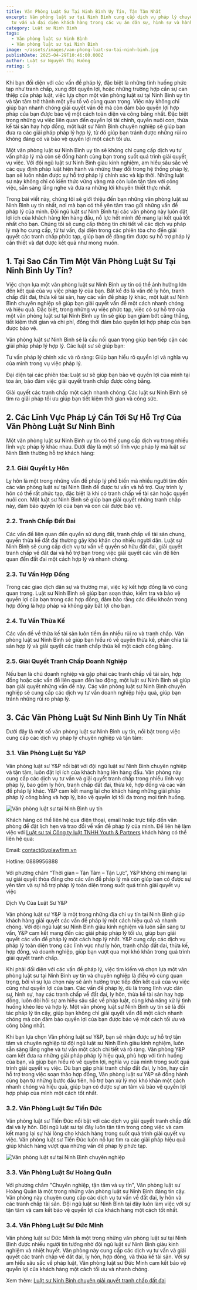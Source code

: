 ```yaml
---
title: Văn Phòng Luật Sư Tại Ninh Bình Uy Tín, Tận Tâm Nhất
excerpt: Văn phòng luật sư tại Ninh Bình cung cấp dịch vụ pháp lý chuyên nghiệp,
  tư vấn và đại diện khách hàng trong các vụ án dân sự, hình sự và hành chính
category: Luật sư Ninh Bình
tags:
  - Văn phòng luật sư Ninh Bình
  - Văn phòng luật sư tại Ninh Bình
image: ~/assets/images/van-phong-luat-su-tai-ninh-binh.jpg
publishDate: 2025-04-29T10:46:00.000Z
author: Luật sư Nguyễn Thị Hướng
rating: 5
---
```

Khi bạn đối diện với các vấn đề pháp lý, đặc biệt là những tình huống phức tạp như tranh chấp, xung đột quyền lợi, hoặc những trường hợp cần sự can thiệp của pháp luật, việc lựa chọn một văn phòng luật sư tại Ninh Bình uy tín và tận tâm trở thành một yếu tố vô cùng quan trọng. Việc này không chỉ giúp bạn nhanh chóng giải quyết vấn đề mà còn đảm bảo quyền lợi hợp pháp của bạn được bảo vệ một cách toàn diện và công bằng nhất. Đặc biệt trong những vụ việc liên quan đến quyền lợi tài chính, quyền nuôi con, thừa kế tài sản hay hợp đồng, một luật sư Ninh Bình chuyên nghiệp sẽ giúp bạn đưa ra các giải pháp pháp lý hợp lý, từ đó giúp bạn tránh được những rủi ro không đáng có và bảo vệ quyền lợi một cách tối ưu.

Một văn phòng luật sư Ninh Bình uy tín sẽ không chỉ cung cấp dịch vụ tư vấn pháp lý mà còn sẽ đồng hành cùng bạn trong suốt quá trình giải quyết vụ việc. Với đội ngũ luật sư Ninh Bình giàu kinh nghiệm, am hiểu sâu sắc về các quy định pháp luật hiện hành và những thay đổi trong hệ thống pháp lý, bạn sẽ luôn nhận được sự hỗ trợ pháp lý chính xác và kịp thời. Những luật sư này không chỉ có kiến thức vững vàng mà còn luôn tận tâm với công việc, sẵn sàng lắng nghe và đưa ra những lời khuyên thiết thực nhất.

Trong bài viết này, chúng tôi sẽ giới thiệu đến bạn những văn phòng luật sư Ninh Bình uy tín nhất, nơi mà bạn có thể yên tâm trao gửi những vấn đề pháp lý của mình. Đội ngũ luật sư Ninh Bình tại các văn phòng này luôn đặt lợi ích của khách hàng lên hàng đầu, nỗ lực hết mình để mang lại kết quả tốt nhất cho bạn. Chúng tôi sẽ cung cấp thông tin chi tiết về các dịch vụ pháp lý mà họ cung cấp, từ tư vấn, đại diện trong các phiên tòa cho đến giải quyết các tranh chấp phức tạp, giúp bạn dễ dàng tìm được sự hỗ trợ pháp lý cần thiết và đạt được kết quả như mong muốn.

## 1. Tại Sao Cần Tìm Một Văn Phòng Luật Sư Tại Ninh Bình Uy Tín?

Việc chọn lựa một văn phòng luật sư Ninh Bình uy tín có thể ảnh hưởng lớn đến kết quả của vụ việc pháp lý của bạn. Bất kể đó là vấn đề ly hôn, tranh chấp đất đai, thừa kế tài sản, hay các vấn đề pháp lý khác, một luật sư Ninh Bình chuyên nghiệp sẽ giúp bạn giải quyết vấn đề một cách nhanh chóng và hiệu quả. Đặc biệt, trong những vụ việc phức tạp, việc có sự hỗ trợ của một văn phòng luật sư tại Ninh Bình uy tín sẽ giúp bạn giảm bớt căng thẳng, tiết kiệm thời gian và chi phí, đồng thời đảm bảo quyền lợi hợp pháp của bạn được bảo vệ.

Văn phòng luật sư Ninh Bình sẽ là cầu nối quan trọng giúp bạn tiếp cận các giải pháp pháp lý hợp lý. Các luật sư sẽ giúp bạn:

Tư vấn pháp lý chính xác và rõ ràng: Giúp bạn hiểu rõ quyền lợi và nghĩa vụ của mình trong vụ việc pháp lý.

Đại diện tại các phiên tòa: Luật sư sẽ giúp bạn bảo vệ quyền lợi của mình tại tòa án, bảo đảm việc giải quyết tranh chấp được công bằng.

Giải quyết các tranh chấp một cách nhanh chóng: Các luật sư Ninh Bình sẽ tìm ra giải pháp tối ưu giúp bạn tiết kiệm thời gian và công sức.

## 2. Các Lĩnh Vực Pháp Lý Cần Tới Sự Hỗ Trợ Của Văn Phòng Luật Sư Ninh Bình

Một văn phòng luật sư Ninh Bình uy tín có thể cung cấp dịch vụ trong nhiều lĩnh vực pháp lý khác nhau. Dưới đây là một số lĩnh vực pháp lý mà luật sư Ninh Bình thường hỗ trợ khách hàng:

### 2.1. Giải Quyết Ly Hôn

Ly hôn là một trong những vấn đề pháp lý phổ biến mà nhiều người tìm đến các văn phòng luật sư tại Ninh Bình để được tư vấn và hỗ trợ. Quy trình ly hôn có thể rất phức tạp, đặc biệt là khi có tranh chấp về tài sản hoặc quyền nuôi con. Một luật sư Ninh Bình sẽ giúp bạn giải quyết những tranh chấp này, đảm bảo quyền lợi của bạn và con cái được bảo vệ.

### 2.2. Tranh Chấp Đất Đai

Các vấn đề liên quan đến quyền sử dụng đất, tranh chấp về tài sản chung, quyền thừa kế đất đai thường gây khó khăn cho nhiều người dân. Luật sư Ninh Bình sẽ cung cấp dịch vụ tư vấn về quyền sở hữu đất đai, giải quyết tranh chấp về đất đai và hỗ trợ bạn trong việc giải quyết các vấn đề liên quan đến đất đai một cách hợp lý và nhanh chóng.

### 2.3. Tư Vấn Hợp Đồng

Trong các giao dịch dân sự và thương mại, việc ký kết hợp đồng là vô cùng quan trọng. Luật sư Ninh Bình sẽ giúp bạn soạn thảo, kiểm tra và bảo vệ quyền lợi của bạn trong các hợp đồng, đảm bảo rằng các điều khoản trong hợp đồng là hợp pháp và không gây bất lợi cho bạn.

### 2.4. Tư Vấn Thừa Kế

Các vấn đề về thừa kế tài sản luôn tiềm ẩn nhiều rủi ro và tranh chấp. Văn phòng luật sư Ninh Bình sẽ giúp bạn hiểu rõ về quyền thừa kế, phân chia tài sản hợp lý và giải quyết các tranh chấp thừa kế một cách công bằng.

### 2.5. Giải Quyết Tranh Chấp Doanh Nghiệp

Nếu bạn là chủ doanh nghiệp và gặp phải các tranh chấp về tài sản, hợp đồng hoặc các vấn đề liên quan đến lao động, một luật sư Ninh Bình sẽ giúp bạn giải quyết những vấn đề này. Các văn phòng luật sư Ninh Bình chuyên nghiệp sẽ cung cấp các dịch vụ tư vấn doanh nghiệp hiệu quả, giúp bạn tránh những rủi ro pháp lý.

## 3. Các Văn Phòng Luật Sư Ninh Bình Uy Tín Nhất

Dưới đây là một số văn phòng luật sư Ninh Bình uy tín, nổi bật trong việc cung cấp các dịch vụ pháp lý chuyên nghiệp và tận tâm:

### 3.1. Văn Phòng Luật Sư Y&P

Văn phòng luật sư Y&P nổi bật với đội ngũ luật sư Ninh Bình chuyên nghiệp và tận tâm, luôn đặt lợi ích của khách hàng lên hàng đầu. Văn phòng này cung cấp các dịch vụ tư vấn và giải quyết tranh chấp trong nhiều lĩnh vực pháp lý, bao gồm ly hôn, tranh chấp đất đai, thừa kế, hợp đồng và các vấn đề pháp lý khác. Y&P cam kết mang lại cho khách hàng những giải pháp pháp lý công bằng và hợp lý, bảo vệ quyền lợi tối đa trong mọi tình huống.

![Văn phòng luật sư tại Ninh Bình uy tín](~/assets/images/van-phong-luat-su-tai-ninh-binh-uy-tin.jpg "Văn phòng luật sư tại Ninh Bình uy tín")

Khách hàng có thể liên hệ qua điện thoại, email hoặc trực tiếp đến văn phòng để đặt lịch hẹn và trao đổi về vấn đề pháp lý của mình. Để liên hệ làm việc với [Luật sư tại Công ty luật TNHH Youth & Partners](https://yplawfirm.vn/) khách hàng có thể liên hệ qua:

Email: contact@yplawfirm.vn

Hotline: 0889956888

Với phương châm “Thời gian – Tận Tâm – Tận Lực”, Y&P không chỉ mang lại sự giải quyết thỏa đáng cho các vấn đề pháp lý mà còn giúp bạn có được sự yên tâm và sự hỗ trợ pháp lý toàn diện trong suốt quá trình giải quyết vụ việc

Dịch Vụ Của Luật Sư Y&P

Văn phòng luật sư Y&P là một trong những địa chỉ uy tín tại Ninh Bình giúp khách hàng giải quyết các vấn đề pháp lý một cách hiệu quả và nhanh chóng. Với đội ngũ luật sư Ninh Bình giàu kinh nghiệm và luôn sẵn sàng tư vấn, Y&P cam kết mang đến các giải pháp pháp lý tối ưu, giúp bạn giải quyết các vấn đề pháp lý một cách hợp lý nhất. Y&P cung cấp các dịch vụ pháp lý toàn diện trong các lĩnh vực như ly hôn, tranh chấp đất đai, thừa kế, hợp đồng, và doanh nghiệp, giúp bạn vượt qua mọi khó khăn trong quá trình giải quyết tranh chấp.

Khi phải đối diện với các vấn đề pháp lý, việc tìm kiếm và chọn lựa một văn phòng luật sư tại Ninh Bình uy tín và chuyên nghiệp là điều vô cùng quan trọng, bởi vì sự lựa chọn này sẽ ảnh hưởng trực tiếp đến kết quả của vụ việc cũng như quyền lợi của bạn. Các vấn đề pháp lý, dù là trong lĩnh vực dân sự, hình sự, hay các tranh chấp về đất đai, ly hôn, thừa kế tài sản hay hợp đồng, luôn đòi hỏi sự am hiểu sâu sắc về pháp luật, cùng khả năng xử lý tình huống khéo léo và hợp lý. Một văn phòng luật sư Ninh Bình uy tín sẽ là đối tác pháp lý tin cậy, giúp bạn không chỉ giải quyết vấn đề một cách nhanh chóng mà còn đảm bảo quyền lợi của bạn được bảo vệ một cách tối ưu và công bằng nhất.

Khi bạn lựa chọn Văn phòng luật sư Y&P, bạn sẽ nhận được sự hỗ trợ tận tâm và chuyên nghiệp từ đội ngũ luật sư Ninh Bình giàu kinh nghiệm, luôn sẵn sàng lắng nghe và tư vấn một cách chi tiết và rõ ràng. Văn phòng Y&P cam kết đưa ra những giải pháp pháp lý hiệu quả, phù hợp với tình huống của bạn, và giúp bạn hiểu rõ về quyền lợi, nghĩa vụ của mình trong suốt quá trình giải quyết vụ việc. Dù bạn gặp phải tranh chấp đất đai, ly hôn, hay cần hỗ trợ trong việc soạn thảo hợp đồng, Văn phòng luật sư Y&P sẽ đồng hành cùng bạn từ những bước đầu tiên, hỗ trợ bạn xử lý mọi khó khăn một cách nhanh chóng và hiệu quả, giúp bạn có được sự an tâm và bảo vệ quyền lợi hợp pháp của mình một cách tốt nhất.

### 3.2. Văn Phòng Luật Sư Tiến Đức

Văn phòng luật sư Tiến Đức nổi bật với các dịch vụ giải quyết tranh chấp đất đai và ly hôn. Đội ngũ luật sư tại đây luôn tận tâm trong công việc và cam kết mang lại sự hài lòng cho khách hàng trong suốt quá trình giải quyết vụ việc. Văn phòng luật sư Tiến Đức luôn nỗ lực tìm ra các giải pháp hiệu quả giúp khách hàng vượt qua những vấn đề pháp lý phức tạp.

![Văn phòng luật sư tại Ninh Bình chuyên nghiệp](~/assets/images/van-phong-luat-su-tai-ninh-binh-chuyen-nghiep.webp "Văn phòng luật sư tại Ninh Bình chuyên nghiệp")

### 3.3. Văn Phòng Luật Sư Hoàng Quân

Với phương châm "Chuyên nghiệp, tận tâm và uy tín", Văn phòng luật sư Hoàng Quân là một trong những văn phòng luật sư Ninh Bình đáng tin cậy. Văn phòng này chuyên cung cấp các dịch vụ tư vấn về đất đai, ly hôn và các tranh chấp tài sản. Đội ngũ luật sư Ninh Bình tại đây luôn làm việc với sự tận tâm và cam kết bảo vệ quyền lợi của khách hàng một cách tốt nhất.

### 3.4. Văn Phòng Luật Sư Đức Minh

Văn phòng luật sư Đức Minh là một trong những văn phòng luật sư tại Ninh Bình được nhiều người tin tưởng nhờ đội ngũ luật sư Ninh Bình giàu kinh nghiệm và nhiệt huyết. Văn phòng này cung cấp các dịch vụ tư vấn và giải quyết các tranh chấp về đất đai, ly hôn, hợp đồng, và thừa kế tài sản. Với sự am hiểu sâu sắc về pháp luật, Văn phòng luật sư Đức Minh cam kết bảo vệ quyền lợi của khách hàng một cách tối ưu và nhanh chóng. 

Xem thêm: [Luật sư Ninh Bình chuyên giải quyết tranh chấp đất đai](https://yplawfirm.vn/tin-tuc/van-phong-luat-su-ninh-binh-chuyen-giai-quyet-tranh-chap-dat-dai)
